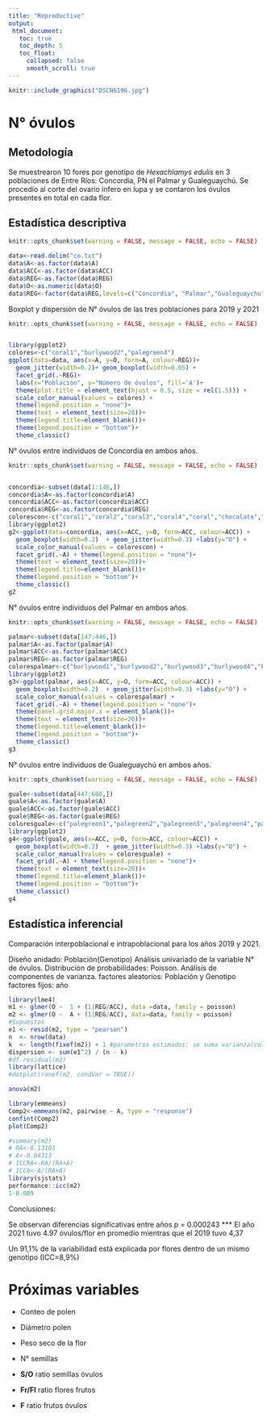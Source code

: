 ```yaml
---
title: "Reproductive"
output:
 html_document:
   toc: true
   toc_depth: 5
   toc_float:
     collapsed: false
     smooth_scroll: true
---
```


```r
knitr::include_graphics("DSCN6196.jpg")
```

# N° óvulos

## Metodología
Se muestrearon 10 fores por genotipo de *Hexachlamys edulis* en 3 poblaciones de Entre Ríos: Concordia, PN el Palmar y Gualeguaychú.
Se procedío al corte del ovario infero en lupa y se contaron los óvulos presentes en total en cada flor.

## Estadística descriptiva

```r
knitr::opts_chunk$set(warning = FALSE, message = FALSE, echo = FALSE)

data<-read.delim("co.txt")
data$A<-as.factor(data$A)
data$ACC<-as.factor(data$ACC)
data$REG<-as.factor(data$REG)
data$O<-as.numeric(data$O)
data$REG<-factor(data$REG,levels=c("Concordia", "Palmar","Gualeguaychu"))

```

Boxplot y dispersión de N° óvulos de las tres poblaciones para 2019 y 2021
```r
knitr::opts_chunk$set(warning = FALSE, message = FALSE, echo = FALSE)


library(ggplot2)
colores<-c("coral1","burlywood2","palegreen4")
ggplot(data=data, aes(x=A, y=O, form=A, colour=REG))+
  geom_jitter(width=0.2)+ geom_boxplot(width=0.05) +
  facet_grid(.~REG)+
  labs(x="Población", y="Número de óvulos", fill='A')+
  theme(plot.title = element_text(hjust = 0.5, size = rel(1.5))) +
  scale_color_manual(values = colores) +
  theme(legend.position = "none")+
  theme(text = element_text(size=20))+
  theme(legend.title=element_blank())+
  theme(legend.position = "bottom")+
  theme_classic()

```
N° óvulos entre individuos de Concordia en ambos años.
```r
knitr::opts_chunk$set(warning = FALSE, message = FALSE, echo = FALSE)


concordia<-subset(data[1:146,])
concordia$A<-as.factor(concordia$A)
concordia$ACC<-as.factor(concordia$ACC)
concordia$REG<-as.factor(concordia$REG)
colorescon<-c("coral1","coral2","coral3","coral4","coral","chocolate","chocolate4","chocolate3","chocolate2","tan3","chocolate1")
library(ggplot2)
g2<-ggplot(data=concordia, aes(x=ACC, y=O, form=ACC, colour=ACC)) +  
  geom_boxplot(width=0.2)  + geom_jitter(width=0.3) +labs(y="O") +
  scale_color_manual(values = colorescon) +
  facet_grid(.~A) + theme(legend.position = "none")+
  theme(text = element_text(size=20))+
  theme(legend.title=element_blank())+
  theme(legend.position = "bottom")+
  theme_classic()
g2
```
N° óvulos entre individuos del Palmar en ambos años.
```r
knitr::opts_chunk$set(warning = FALSE, message = FALSE, echo = FALSE)

palmar<-subset(data[147:446,])
palmar$A<-as.factor(palmar$A)
palmar$ACC<-as.factor(palmar$ACC)
palmar$REG<-as.factor(palmar$REG)
colorespalmar<-c("burlywood1","burlywood2","burlywood3","burlywood4","burlywood","khaki1","khaki4","khaki3","khaki2","tan3","tan","gold1","gold2","gold3","gold4")
library(ggplot2)
g3<-ggplot(palmar, aes(x=ACC, y=O, form=ACC, colour=ACC)) +  
  geom_boxplot(width=0.2)  + geom_jitter(width=0.3) +labs(y="O") +
  scale_color_manual(values = colorespalmar) +
  facet_grid(.~A) + theme(legend.position = "none")+
  theme(panel.grid.major.x = element_blank())+
  theme(text = element_text(size=20))+
  theme(legend.title=element_blank())+
  theme(legend.position = "bottom")+
  theme_classic()
g3
```
N° óvulos entre individuos de Gualeguaychú en ambos años.
```r
knitr::opts_chunk$set(warning = FALSE, message = FALSE, echo = FALSE)

guale<-subset(data[447:686,])
guale$A<-as.factor(guale$A)
guale$ACC<-as.factor(guale$ACC)
guale$REG<-as.factor(guale$REG)
coloresguale<-c("palegreen1","palegreen2","palegreen3","palegreen4","palegreen","aquamarine1","aquamarine4","aquamarine3","aquamarine2","aquamarine","springgreen3","springgreen2","springgreen1")
library(ggplot2)
g4<-ggplot(guale, aes(x=ACC, y=O, form=ACC, colour=ACC)) +  
  geom_boxplot(width=0.2)  + geom_jitter(width=0.3) +labs(y="O") +
  scale_color_manual(values = coloresguale) +
  facet_grid(.~A) + theme(legend.position = "none")+
  theme(text = element_text(size=20))+
  theme(legend.title=element_blank())+
  theme(legend.position = "bottom")+
  theme_classic()
g4
```

## Estadística inferencial

Comparación interpoblacional e intrapoblacional para los años 2019 y 2021.

Diseño anidado: Población(Genotipo)
Análisis univariado de la variable N° de óvulos.
Distribución de probabilidades: Poisson.
Análisis de componentes de varianza.
factores aleatorios: Población y Genotipo
factores fijos: año


```r
library(lme4)
m1 <- glmer(O ~  1 + (1|REG/ACC), data =data, family = poisson)
m2 <- glmer(O ~  A + (1|REG/ACC), data=data, family = poisson)
#Supuestos
e1 <- resid(m2, type = "pearson")
n  <- nrow(data)
k  <- length(fixef(m2)) + 1 #parametros estimados; se suma varianza(colmenas)
dispersion <- sum(e1^2) / (n - k)
#df.residual(m2)
library(lattice)
#dotplot(ranef(m2, condVar = TRUE))

anova(m2)

library(emmeans)
Comp2<-emmeans(m2, pairwise ~ A, type = "response") 
confint(Comp2)
plot(Comp2)

#summary(m2)
# RA<-0.13101
# A<-0.04313
# ICCRA<-RA/(RA+A)
# ICCA<-A/(RA+A)
library(sjstats)
performance::icc(m2)
1-0.089
```

Conclusiones:

Se observan diferencias significativas entre años p = 0.000243 ***
El año 2021 tuvo 4.97 óvulos/flor en promedio mientras que el 2019 tuvo 4,37

Un 91,1% de la variabilidad está explicada por flores dentro de un mismo genotipo (ICC=8,9%)

# Próximas variables

* Conteo de polen

* Diámetro polen

* Peso seco de la flor

* N° semillas

* **S/O** ratio semillas óvulos

* **Fr/Fl** ratio flores frutos

* **F** ratio frutos óvulos
